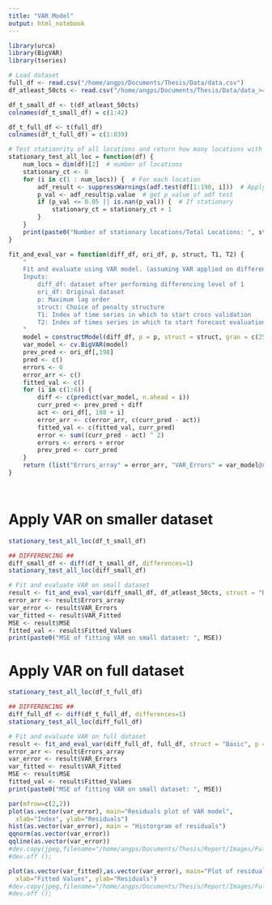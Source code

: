 ```yaml
---
title: "VAR Model"
output: html_notebook
---
```


```r
library(urca)
library(BigVAR)
library(tseries)
```

```r
# Load dataset
full_df <- read.csv("/home/angps/Documents/Thesis/Data/data.csv")
df_atleast_50cts <- read.csv("/home/angps/Documents/Thesis/Data/data_>=50cts.csv")
```

```r
df_t_small_df <- t(df_atleast_50cts)
colnames(df_t_small_df) = c(1:42)

df_t_full_df <- t(full_df)
colnames(df_t_full_df) = c(1:839)
```

```r
# Test stationrity of all locations and return how many locations with stationary time series
stationary_test_all_loc = function(df) {
    num_locs = dim(df)[2]  # number of locations
    stationary_ct <- 0
    for (i in c(1 : num_locs)) {  # For each location
        adf_result <- suppressWarnings(adf.test(df[1:198, i]))  # Apply adf test first 198 values as training set has 198 values
        p_val <- adf_result$p.value  # get p_value of adf test
        if (p_val <= 0.05 || is.nan(p_val)) {  # If stationary
            stationary_ct = stationary_ct + 1
        }
    }
    print(paste0("Number of stationary locations/Total Locations: ", stationary_ct, " / " , num_locs))
}

fit_and_eval_var = function(diff_df, ori_df, p, struct, T1, T2) {
    "
    Fit and evaluate using VAR model. (assuming VAR applied on differenced series)
    Inputs: 
        diff_df: dataset after performing differencing level of 1
        ori_df: Original dataset
        p: Maximum lag order
        struct: Choice of penalty structure
        T1: Index of time series in which to start cross validation
        T2: Index of times series in which to start forecast evaluation
    "
    model = constructModel(diff_df, p = p, struct = struct, gran = c(25,10), T1 = T1, T2 = T2)
    var_model <- cv.BigVAR(model)
    prev_pred <- ori_df[,198]
    pred <- c()
    errors <- 0
    error_arr <- c()
    fitted_val <- c()
    for (i in c(1:6)) {
        diff <- c(predict(var_model, n.ahead = i))
        curr_pred <- prev_pred + diff
        act <- ori_df[, 198 + i]
        error_arr <- c(error_arr, c(curr_pred - act))
        fitted_val <- c(fitted_val, curr_pred)
        error <- sum((curr_pred - act) ^ 2)
        errors <- errors + error
        prev_pred <- curr_pred
    }
    return (list("Errors_array" = error_arr, "VAR_Errors" = var_model@resids, "Fitted_Values" = fitted_val, "VAR_Fitted" = var_model@fitted, "MSE" = errors/6))
}




```

# Apply VAR on smaller dataset 

```r
stationary_test_all_loc(df_t_small_df)
```

```r
## DIFFERENCING ##
diff_small_df <- diff(df_t_small_df, differences=1)
stationary_test_all_loc(diff_small_df)
```
```r
# Fit and evaluate VAR on small dataset
result <- fit_and_eval_var(diff_small_df, df_atleast_50cts, struct = "Basic", p = 9, T1 = 156, T2 = 198)
error_arr <- result$Errors_array
var_error <- result$VAR_Errors
var_fitted <- result$VAR_Fitted
MSE <- result$MSE
fitted_val <- result$Fitted_Values
print(paste0("MSE of fitting VAR on small dataset: ", MSE))
```




# Apply VAR on full dataset 

```r
stationary_test_all_loc(df_t_full_df)
```

```r
## DIFFERENCING ##
diff_full_df <- diff(df_t_full_df, differences=1)
stationary_test_all_loc(diff_full_df)
```

```r
# Fit and evaluate VAR on full dataset
result <- fit_and_eval_var(diff_full_df, full_df, struct = "Basic", p = 9, T1 = 156, T2 = 198)
error_arr <- result$Errors_array
var_error <- result$VAR_Errors
var_fitted <- result$VAR_Fitted
MSE <- result$MSE
fitted_val <- result$Fitted_Values
print(paste0("MSE of fitting VAR on small dataset: ", MSE))
```

```r
par(mfrow=c(2,2))
plot(as.vector(var_error), main="Residuals plot of VAR model", 
  xlab="Index", ylab="Residuals")
hist(as.vector(var_error), main = "Historgram of residuals")
qqnorm(as.vector(var_error))
qqline(as.vector(var_error))
#dev.copy(jpeg,filename="/home/angps/Documents/Thesis/Report/Images/Full_VAR_diff_resids.jpg");
#dev.off ();
```

```r
plot(as.vector(var_fitted),as.vector(var_error), main="Plot of residuals against fitted values", 
  xlab="Fitted Values", ylab="Residuals")
#dev.copy(jpeg,filename="/home/angps/Documents/Thesis/Report/Images/Full_VAR_diff_resids_vs_values.jpg");
#dev.off ();
```


